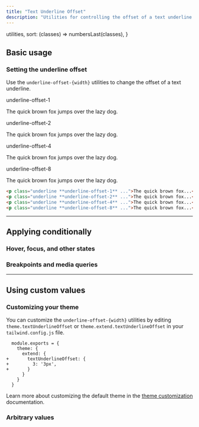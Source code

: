 ```yaml
---
title: "Text Underline Offset"
description: "Utilities for controlling the offset of a text underline."
---
```



  utilities,
  sort: (classes) => numbersLast(classes),
}


## Basic usage

### Setting the underline offset

Use the `underline-offset-{width}` utilities to change the offset of a text underline.

<Example>
  <div class="flex flex-col gap-8 text-zinc-900 dark:text-zinc-200">
    <div>
      <div class="font-medium text-sm text-zinc-500 font-mono mb-3 dark:text-zinc-400">underline-offset-1</div>
      <p class="text-lg font-medium underline underline-offset-1">The quick brown fox jumps over the lazy dog.</p>
    </div>
    <div>
      <div class="font-medium text-sm text-zinc-500 font-mono mb-3 dark:text-zinc-400">underline-offset-2</div>
      <p class="text-lg font-medium underline underline-offset-2">The quick brown fox jumps over the lazy dog.</p>
    </div>
    <div>
      <div class="font-medium text-sm text-zinc-500 font-mono mb-3 dark:text-zinc-400">underline-offset-4</div>
      <p class="text-lg font-medium underline underline-offset-4">The quick brown fox jumps over the lazy dog.</p>
    </div>
    <div>
      <div class="font-medium text-sm text-zinc-500 font-mono mb-3 dark:text-zinc-400">underline-offset-8</div>
      <p class="text-lg font-medium underline underline-offset-8">The quick brown fox jumps over the lazy dog.</p>
    </div>
  </div>
</Example>

```html
<p class="underline **underline-offset-1** ...">The quick brown fox...</p>
<p class="underline **underline-offset-2** ...">The quick brown fox...</p>
<p class="underline **underline-offset-4** ...">The quick brown fox...</p>
<p class="underline **underline-offset-8** ...">The quick brown fox...</p>
```

---

## <Heading ignore>Applying conditionally</Heading>

### <Heading ignore>Hover, focus, and other states</Heading>

<HoverFocusAndOtherStates defaultClass="underline" featuredClass="underline-offset-4" element="p" />

### <Heading ignore>Breakpoints and media queries</Heading>

<BreakpointsAndMediaQueries defaultClass="underline" featuredClass="underline-offset-4" element="p" />

---

## Using custom values

### Customizing your theme

You can customize the `underline-offset-{width}` utilities by editing `theme.textUnderlineOffset` or `theme.extend.textUnderlineOffset` in your `tailwind.config.js` file.

```diff-js tailwind.config.js
  module.exports = {
    theme: {
      extend: {
+       textUnderlineOffset: {
+         3: '3px',
+       }
      }
    }
  }
```

Learn more about customizing the default theme in the [theme customization](/docs/theme#customizing-the-default-theme) documentation.

### Arbitrary values

<ArbitraryValues property="text-underline-offset" featuredClass="underline-offset-[3px]" element="p" />
